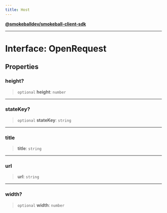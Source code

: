 ```yaml
---
title: Host
---
```

[**@smokeballdev/smokeball-client-sdk**](../../../../README.md)

***

# Interface: OpenRequest

## Properties

### height?

> `optional` **height**: `number`

***

### stateKey?

> `optional` **stateKey**: `string`

***

### title

> **title**: `string`

***

### url

> **url**: `string`

***

### width?

> `optional` **width**: `number`
